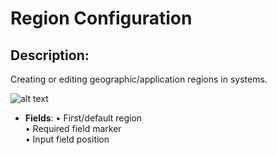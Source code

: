 # Region Configuration

## Description:
Creating or editing geographic/application regions in systems.

![alt text](../../../assets/flow-control/region.png)

- **Fields**: 
  • First/default region  
  • Required field marker  
  • Input field position

